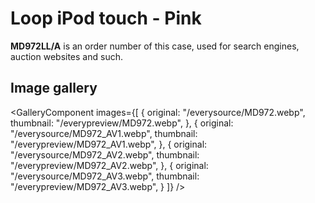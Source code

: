 
# Loop iPod touch - Pink

<Callout type='info' emoji='👉🏻'>**MD972LL/A** is an order number of this case, used for search engines, auction websites and such.</Callout>

## Image gallery

<GalleryComponent
    images={[
      {
        original: "/everysource/MD972.webp",
        thumbnail: "/everypreview/MD972.webp",
      },
      {
        original: "/everysource/MD972_AV1.webp",
        thumbnail: "/everypreview/MD972_AV1.webp",
      },
      {
        original: "/everysource/MD972_AV2.webp",
        thumbnail: "/everypreview/MD972_AV2.webp",
      },
      {
        original: "/everysource/MD972_AV3.webp",
        thumbnail: "/everypreview/MD972_AV3.webp",
      }
    ]}
  />
